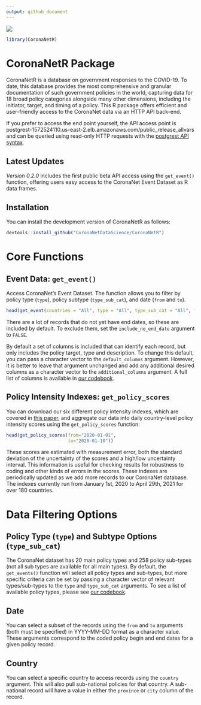 ```yaml
---
output: github_document
---
```


![](https://www.coronanet-project.org/images/logo_transparent_slim.png)

```r
library(CoronaNetR)
```


# CoronaNetR Package

CoronaNetR is a database on government responses to the COVID-19. To
date, this database provides the most comprehensive and granular
documentation of such government policies in the world, capturing data
for 18 broad policy categories alongside many other dimensions,
including the initiator, target, and timing of a policy. This R package
offers efficient and user-friendly access to the CoronaNet data via an HTTP API back-end. 

If you prefer to access the end point yourself, the API access point is postgrest-1572524110.us-east-2.elb.amazonaws.com/public_release_allvars and can be 
queried using read-only HTTP requests with the [postgrest API syntax](https://postgrest.org/en/stable/api.html#logical-operators).

## Latest Updates

*Version 0.2.0* includes the first public beta API access using the `get_event()` function, offering users easy access to the CoronaNet Event Dataset as R data frames.

## Installation

You can install the development version of CoronaNetR as
follows:

``` r
devtools::install_github("CoronaNetDataScience/CoronaNetR")
```

# Core Functions

## Event Data: `get_event()`

Access CoronaNet’s Event Dataset. The function allows you to filter by
policy type (`type`), policy subtype (`type_sub_cat`), and date (`from`
and `to`).

```r
head(get_event(countries = "All", type = "All", type_sub_cat = "All", from = "2019-12-31", to = "2020-01-10"))
```

There are a lot of records that do not yet have end dates, so these are included by default. To exclude them, set the `include_no_end_date` argument to `FALSE`.

By default a set of columns is included that can identify each record, but only includes the policy target, type and description. To change this default, you can pass a character vector to the `default_columns` argument. However, it is better to leave that argument unchanged and add any additional desired columns as a character vector to the `additional_columns` argument. A full list of columns is available in [our codebook](https://www.coronanet-project.org/assets/CoronaNet_Codebook_Panel.pdf).

## Policy Intensity Indexes: `get_policy_scores` 

You can download our six different policy intensity indexes, which are covered in [this paper](https://osf.io/preprints/socarxiv/rn9xk/), and aggregate our data into daily country-level policy intensity scores using the `get_policy_scores` function: 

```r
head(get_policy_scores(from="2020-01-01",
                       to="2020-01-10"))
```


These scores are estimated with measurement error, both the standard deviation of the uncertainty of the scores and a high/low uncertainty interval. This information is useful for checking results for robustness to coding and other kinds of errors in the scores. These indexes are periodically updated as we add more records to our CoronaNet database. The indexes currently run from January 1st, 2020 to April 29th, 2021 for over 180 countries.

# Data Filtering Options

## Policy Type (`type`) and Subtype Options (`type_sub_cat`)

The CoronaNet dataset has 20 main policy types and 258 policy sub-types (not all sub types are available for all main types). By default, the `get_events()` function will select all policy types and sub-types, but more specific criteria can be set by passing a character vector of relevant types/sub-types to the `type` and `type_sub_cat` arguments. To see a list of available policy types, please see [our codebook](https://www.coronanet-project.org/assets/CoronaNet_Codebook_Panel.pdf).

## Date

You can select a subset of the records using the `from` and `to` arguments (both must be specified) in YYYY-MM-DD format as a character value. These arguments correspond to the coded policy begin and end dates for a given policy record.

## Country

You can select a specific country to access records using the `country` argument. This will also pull sub-national policies for that country. A sub-national record will have a value in either the `province` or `city` column of the record.
